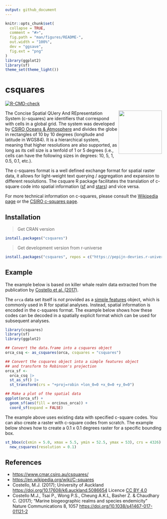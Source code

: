 ```yaml
---
output: github_document
---
```


```r
knitr::opts_chunk$set(
  collapse = TRUE,
  comment = "#>",
  fig.path = "man/figures/README-",
  out.width = "100%",
  dev = "ggsave",
  fig.ext = "png"
)
library(ggplot2)
library(sf)
theme_set(theme_light())

```

# csquares

<!-- badges: start -->
[![R-CMD-check](https://github.com/pepijn-devries/csquares/actions/workflows/R-CMD-check.yaml/badge.svg)](https://github.com/pepijn-devries/csquares/actions/workflows/R-CMD-check.yaml)
<!-- badges: end -->

<img src="man/figures/logo.png" align="right" height="139" alt="" />

The Concise Spatial QUery And REpresentation System (c-squares) are identifiers that
correspond with cells in a global grid. The system was developed by
[CSIRO Oceans & Atmosphere](https://en.wikipedia.org/wiki/CSIRO_Oceans_and_Atmosphere) and
divides the globe in rectangles of 10 by 10 degrees (longitude and latitude in
WGS84). It is a hierarchical system, meaning that higher resolutions are also supported,
as long as its cell size is a tenfold of 1 or 5 degrees (i.e., cells can have the following
sizes in degrees: 10, 5, 1, 0.5, 0.1, etc.).

The c-squares format is a well defined exchange format for spatial raster data, it allows
for light-weight text querying / aggregation and expansion to different resolutions. The
csquare R package facilitates the translation of c-square code into spatial information
([sf](https://r-spatial.github.io/sf/) and [stars](https://r-spatial.github.io/stars/))
and vice versa.

For more technical information on c-squares, please consult the
[Wikipedia page](https://en.wikipedia.org/wiki/C-squares) or the
[CSIRO c-squares page](https://www.cmar.csiro.au/csquares/).

## Installation

> Get CRAN version
```r
install.packages("csquares")
```

> Get development version from r-universe
```r
install.packages("csquares", repos = c("https://pepijn-devries.r-universe.dev", "https://cloud.r-project.org"))
```

## Example

The example below is based on killer whale realm data extracted from the publication by
[Costello et al. (2017)](#references).

The `orca` data set itself is *not* provided as a [simple features](https://r-spatial.github.io/sf/)
object, which is commonly used in R for spatial analyses. Instead, spatial information is encoded in
the c-squares format. The example below shows how these codes can be decoded in a spatially explicit
format which can be used for subsequent analyses.

```r
library(csquares)
library(sf)
library(ggplot2)

## Convert the data.frame into a csquares object
orca_csq <- as_csquares(orca, csquares = "csquares")

## Convert the csquares object into a simple features object
## and transform to Robinson's projection
orca_sf <-
  orca_csq |>
  st_as_sf() |>
  st_transform(crs = "+proj=robin +lon_0=0 +x_0=0 +y_0=0")

## Make a plot of the spatial data
ggplot(orca_sf) +
  geom_sf(aes(fill = orcinus_orca)) +
  coord_sf(expand = FALSE)
```

The example above uses existing data with specified c-square codes. You can also
create a raster with c-square codes from scratch. The example below shows how to
create a 0.1 x 0.1 degrees raster for a specific bounding box.

```r
st_bbox(c(xmin = 5.0, xmax = 5.5, ymin = 52.5, ymax = 53), crs = 4326) |>
  new_csquares(resolution = 0.1)
```

## References

 * <https://www.cmar.csiro.au/csquares/>
 * <https://en.wikipedia.org/wiki/C-squares>
 * Costello, M.J. (2017); University of Auckland <https://doi.org/10.17608/k6.auckland.5086654>
   Licence [CC BY 4.0](https://creativecommons.org/licenses/by/4.0/)
 * Costello M.J., Tsai P., Wong P.S., Cheung A.K.L, Basher Z. & Chaudhary C. (2017);
   "Marine biogeographic realms and species endemicity" Nature Communications 8, 1057
   <https://doi.org/10.1038/s41467-017-01121-2>
